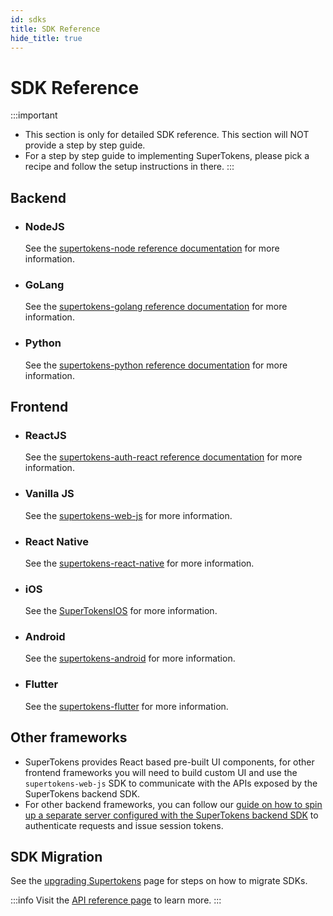 ```yaml
---
id: sdks
title: SDK Reference
hide_title: true
---
```


<!-- COPY DOCS -->
<!-- ./community/sdks.mdx -->


# SDK Reference

:::important
- This section is only for detailed SDK reference. This section will NOT provide a step by step guide.
- For a step by step guide to implementing SuperTokens, please <GuidesLink>pick a recipe</GuidesLink> and follow the setup instructions in there.
:::

## Backend

- ### NodeJS

    See the [supertokens-node reference documentation](https://supertokens.com/docs/nodejs) for more information.

- ### GoLang

    See the [supertokens-golang reference documentation](https://supertokens.com/docs/golang) for more information.

- ### Python

    See the [supertokens-python reference documentation](https://supertokens.com/docs/python) for more information.

## Frontend

- ### ReactJS

    See the [supertokens-auth-react reference documentation](https://supertokens.com/docs/auth-react) for more information.

- ### Vanilla JS

    See the [supertokens-web-js](https://supertokens.com/docs/web-js) for more information.

- ### React Native

    See the [supertokens-react-native](https://supertokens.com/docs/react-native) for more information.

- ### iOS

    See the [SuperTokensIOS](https://supertokens.com/docs/ios) for more information.

- ### Android

    See the [supertokens-android](https://supertokens.com/docs/android) for more information.

- ### Flutter
    See the [supertokens-flutter](https://supertokens.com/docs/flutter) for more information.


## Other frameworks
- SuperTokens provides React based pre-built UI components, for other frontend frameworks you will need to build custom UI and use the `supertokens-web-js` SDK to communicate with the APIs exposed by the SuperTokens backend SDK.
- For other backend frameworks, you can follow our [guide on how to spin up a separate server configured with the SuperTokens backend SDK](/docs/community/other-frameworks) to authenticate requests and issue session tokens.

## SDK Migration

See the [upgrading Supertokens](./updating-supertokens) page for steps on how to migrate SDKs.

:::info
Visit the [API reference page](./apis) to learn more.
:::
